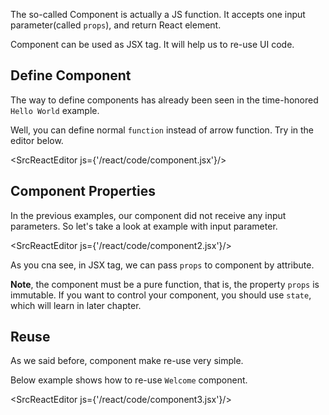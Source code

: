 
The so-called Component is actually a JS function.
It accepts one input parameter(called `props`), and return React element.

Component can be used as JSX tag. It will help us to re-use UI code.

## Define Component

The way to define components has already been seen in the time-honored `Hello World` example.

Well, you can define normal `function` instead of arrow function. Try in the editor below.

<SrcReactEditor js={'/react/code/component.jsx'}/>

## Component Properties

In the previous examples, our component did not receive any input parameters.
So let's take a look at example with input parameter.

<SrcReactEditor js={'/react/code/component2.jsx'}/>

As you cna see, in JSX tag, we can pass `props` to component by attribute.

**Note**, the component must be a pure function, that is, the property `props` is immutable.
If you want to control your component, you should use `state`, which will learn in later chapter.

## Reuse

As we said before, component make re-use very simple.

Below example shows how to re-use `Welcome` component.

<SrcReactEditor js={'/react/code/component3.jsx'}/>

